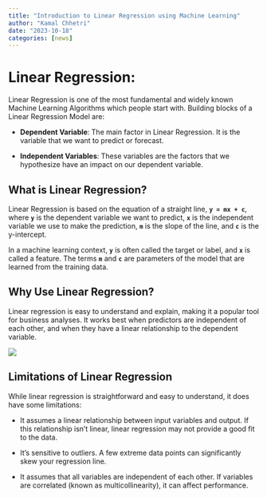 ```yaml
---
title: "Introduction to Linear Regression using Machine Learning"
author: "Kamal Chhetri"
date: "2023-10-18"
categories: [news]
---
```


# Linear Regression:

Linear Regression is one of the most fundamental and widely known Machine Learning Algorithms which people start with. Building blocks of a Linear Regression Model are:

-   **Dependent Variable**: The main factor in Linear Regression. It is the variable that we want to predict or forecast.

-   **Independent Variables**: These variables are the factors that we hypothesize have an impact on our dependent variable.

## What is Linear Regression?

Linear Regression is based on the equation of a straight line, **`y = mx + c`**, where **`y`** is the dependent variable we want to predict, **`x`** is the independent variable we use to make the prediction, **`m`** is the slope of the line, and **`c`** is the y-intercept.

In a machine learning context, **`y`** is often called the target or label, and **`x`** is called a feature. The terms **`m`** and **`c`** are parameters of the model that are learned from the training data.

## Why Use Linear Regression?

Linear regression is easy to understand and explain, making it a popular tool for business analyses. It works best when predictors are independent of each other, and when they have a linear relationship to the dependent variable.

![](https://substackcdn.com/image/fetch/f_auto,q_auto:good,fl_progressive:steep/https%3A%2F%2Fsubstack-post-media.s3.amazonaws.com%2Fpublic%2Fimages%2F62413fa0-3d80-411c-af93-ebd0f096a26a_1042x644.png)

## Limitations of Linear Regression

While linear regression is straightforward and easy to understand, it does have some limitations:

-   It assumes a linear relationship between input variables and output. If this relationship isn't linear, linear regression may not provide a good fit to the data.

-   It's sensitive to outliers. A few extreme data points can significantly skew your regression line.

-   It assumes that all variables are independent of each other. If variables are correlated (known as multicollinearity), it can affect performance.
